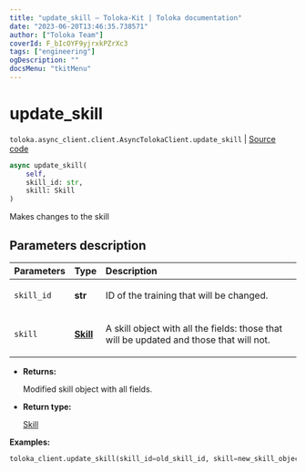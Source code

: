 ```yaml
---
title: "update_skill — Toloka-Kit | Toloka documentation"
date: "2023-06-20T13:46:35.738571"
author: ["Toloka Team"]
coverId: F_bIcOYF9yjrxkPZrXc3
tags: ["engineering"]
ogDescription: ""
docsMenu: "tkitMenu"
---
```


# update_skill

`toloka.async_client.client.AsyncTolokaClient.update_skill` | [Source code](https://github.com/Toloka/toloka-kit/blob/v1.2.0/src/async_client/client.py#L0)

```python
async update_skill(
    self,
    skill_id: str,
    skill: Skill
)
```

Makes changes to the skill

## Parameters description

| Parameters | Type | Description |
| :----------| :----| :-----------|
`skill_id`|**str**|<p>ID of the training that will be changed.</p>
`skill`|**[Skill](/docs/toloka-kit/reference/toloka.client.skill.Skill)**|<p>A skill object with all the fields: those that will be updated and those that will not.</p>

* **Returns:**

  Modified skill object with all fields.

* **Return type:**

  [Skill](/docs/toloka-kit/reference/toloka.client.skill.Skill)

**Examples:**

```python
toloka_client.update_skill(skill_id=old_skill_id, skill=new_skill_object)
```